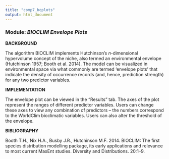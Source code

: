```yaml
---
title: "comp7_bcplots"
output: html_document
---
```


### **Module:** ***BIOCLIM Envelope Plots*** 

**BACKGROUND**  

The algorithm BIOCLIM implements Hutchinson’s *n*-dimensional hypervolume concept of the niche, also termed an environmental envelope (Hutchinson 1957; Booth et al. 2014). The model can be visualized in environmental space via what commonly are termed ‘envelope plots’ that indicate the density of occurrence records (and, hence, prediction strength) for any two predictor variables.

**IMPLEMENTATION** 

The envelope plot can be viewed in the "Results" tab. The axes of the plot represent the ranges of different predictor variables. Users can change these axes to view any combination of predictors -- the numbers correspond to the WorldClim bioclimatic variables. Users can also alter the threshold of the envelope.

**BIBLIOGRAPHY**

Booth T.H., Nix H.A., Busby J.R., Hutchinson M.F. 2014. BIOCLIM: The first species distribution modelling package, its early applications and relevance to most current MaxEnt studies. Diversity and Distributions. 20:1–9.
